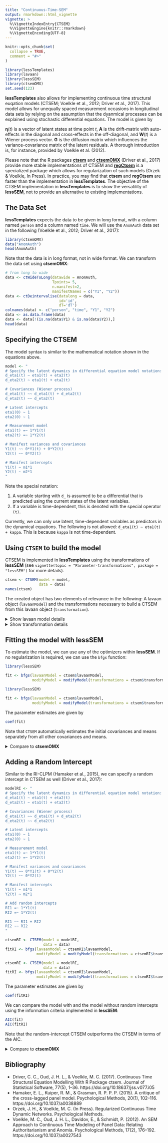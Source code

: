 ```yaml
---
title: "Continuous-Time-SEM"
output: rmarkdown::html_vignette
vignette: >
  %\VignetteIndexEntry{CTSEM}
  %\VignetteEngine{knitr::rmarkdown}
  %\VignetteEncoding{UTF-8}
---
```


```r
knitr::opts_chunk$set(
  collapse = TRUE,
  comment = "#>"
)
```

```r
library(lessTemplates)
library(lavaan)
library(lessSEM)
library(ctsemOMX)
set.seed(123)
```

**lessTemplates** also allows for implementing continuous time structural 
euqation models (CTSEM; Voelkle et al., 2012; Driver et al., 2017). This model
allows for unequally spaced measurement occasions in longitudinal data sets by
relying on the assumption that the dyanmical processes can be explained using stochastic
differential equations. The model is given by

\begin{equation}
\text d\pmb \eta(t) = \pmb A \pmb \eta(t)\text dt + \pmb G \text d \pmb W(t).
\label{eqn:ctsem}
\end{equation}

$\pmb \eta(t)$ is a vector of latent states at time point $t$, $\pmb A$ is the
drift-matrix with auto-effects in the diagonal and cross-effects in the off-diagonal, 
and $\pmb W(t)$ is a Wiener process vector. $\pmb G$ is the diffusion matrix which
influences the variance-covariance matrix of the latent residuals. A thorough
introduction is, for instance, provided by Voelkle et al. (2012).

Please note that the R packages [**ctsem**](https://github.com/driveraus/ctsem) 
and [**ctsemOMX**](https://github.com/driveraus/ctsemOMX) (Driver et al., 2017)
provide more stable implementations of CTSEM and [**regCtsem**](https://github.com/jhorzek/regCtsem)
is a specialized package which allows for regularization of such models (Orzek & Voelkle, In Press).
In practice, you may find that **ctsem** and **regCtsem** are faster than the implementation
in **lessTemplates**. The objective of the CTSEM implementation in **lessTemplates**
is to show the versatility of **lessSEM**, not to provide an alternative to
existing implementations.

## The Data Set

**lessTemplates** expects the data to be given in long format, with a column
named `person` and a column named `time`. We will use the `AnomAuth` data set in
the following (Voelkle et al., 2012; Driver et al., 2017):
```r
library(ctsemOMX)
data("AnomAuth")
head(AnomAuth)
```
Note that the data is in long format, not in wide format. We can transform the
data set using **ctsemOMX**:

```r
# from long to wide
data <- ctWideToLong(datawide = AnomAuth,
                     Tpoints= 5,
                     n.manifest=2,
                     manifestNames = c("Y1", "Y2"))
data <- ctDeintervalise(datalong = data, 
                        id='id', 
                        dT='dT')
colnames(data) <- c("person", "time", "Y1", "Y2")
data <- as.data.frame(data)
data <- data[!(is.na(data$Y1) & is.na(data$Y2)),]
head(data)
```

## Specifying the CTSEM

The model syntax is similar to the mathematical notation shown in the equations above.

```r
model <- "
# Specify the latent dynamics in differential equation model notation:
d_eta1(t) ~ eta1(t) + eta2(t)
d_eta2(t) ~ eta1(t) + eta2(t)

# Covariances (Wiener process)
d_eta1(t) ~~ d_eta1(t) + d_eta2(t)
d_eta2(t) ~~ d_eta2(t)

# Latent intercepts
eta1(0) ~ 1
eta2(0) ~ 1

# Measurement model
eta1(t) =~ 1*Y1(t)
eta2(t) =~ 1*Y2(t)

# Manifest variances and covariances
Y1(t) ~~ 0*Y1(t) + 0*Y2(t)
Y2(t) ~~ 0*Y2(t)

# Manifest intercepts
Y1(t) ~ m1*1
Y2(t) ~ m2*1
"
```
Note the special notation:

1. A variable starting with `d_` is assumed to be a differential that is predicted
using the current states of the latent variables.
2. If a variable is time-dependent, this is denoted with the special operator `(t)`.

Currently, we can only use latent, time-dependent variables as predictors in the 
dynamical equations. The following is not allowed: `d_eta1(t) ~ eta1(t) + kappa`.
This is because `kappa` is not time-dependent.

## Using `CTSEM` to build the model

CTSEM is implemented in **lessTemplates** using the transformations of **lessSEM**
(see `vignette(topic = "Parameter-transformations", package = "lessSEM")` for more
details).

```r
ctsem <- CTSEM(model = model, 
               data = data)
names(ctsem)
```
The created object has two elements of relevance in the following: A lavaan object
(`lavaanModel`) and the transformations necessary to build a CTSEM from this lavaan 
object (`transformation`). 

<details>
<summary>Show lavaan model details</summary>
```r
summary(ctsem$lavaanModel)
```
</details>

<details>
<summary>Show transformation details</summary>
```r
cat(ctsem$transformation)
```
</details>

## Fitting the model with **lessSEM**

To estimate the model, we can use any of the optimizers within **lessSEM**. If
no regularization is required, we can use the `bfgs` function:
```r
library(lessSEM)

fit <- bfgs(lavaanModel = ctsem$lavaanModel, 
            modifyModel = modifyModel(transformations = ctsem$transformation))
```
```r
library(lessSEM)

fit <- bfgs(lavaanModel = ctsem$lavaanModel, 
            modifyModel = modifyModel(transformations = ctsem$transformation))
```
The parameter estimates are given by
```r
coef(fit)
```
Note that `CTSEM` automatically estimates the initial covariances and means separately
from all other covariances and means.

<details>
<summary>Compare to **ctsemOMX**</summary>
The following is copied directly from `?ctsemOMX::ctFit`
```r
AnomAuthmodel <- ctModel(LAMBDA = matrix(c(1, 0, 0, 1), 
                                         nrow = 2, 
                                         ncol = 2), 
                         Tpoints = 5, 
                         n.latent = 2, 
                         n.manifest = 2, 
                         MANIFESTVAR=diag(0, 2), 
                         TRAITVAR = NULL) 
AnomAuthfit <- ctFit(AnomAuth, 
                     AnomAuthmodel)
summary(AnomAuthfit)
```
</details>

## Adding a Random Intercept

Similar to the RI-CLPM (Hamaker et al., 2015), we can specify a random intercept in CTSEM as well
(Driver et al., 2017):

```r
modelRI <- "
# Specify the latent dynamics in differential equation model notation:
d_eta1(t) ~ eta1(t) + eta2(t)
d_eta2(t) ~ eta1(t) + eta2(t)

# Covariances (Wiener process)
d_eta1(t) ~~ d_eta1(t) + d_eta2(t)
d_eta2(t) ~~ d_eta2(t)

# Latent intercepts
eta1(0) ~ 1
eta2(0) ~ 1

# Measurement model
eta1(t) =~ 1*Y1(t)
eta2(t) =~ 1*Y2(t)

# Manifest variances and covariances
Y1(t) ~~ 0*Y1(t) + 0*Y2(t)
Y2(t) ~~ 0*Y2(t)

# Manifest intercepts
Y1(t) ~ m1*1
Y2(t) ~ m2*1

# Add random intercepts
RI1 =~ 1*Y1(t)
RI2 =~ 1*Y2(t)

RI1 ~~ RI1 + RI2
RI2 ~~ RI2
"
```

```r
ctsemRI <- CTSEM(model = modelRI, 
                 data = data)
fitRI <- bfgs(lavaanModel = ctsemRI$lavaanModel, 
              modifyModel = modifyModel(transformations = ctsemRI$transformation))
```
```r
ctsemRI <- CTSEM(model = modelRI, 
                 data = data)
fitRI <- bfgs(lavaanModel = ctsemRI$lavaanModel, 
              modifyModel = modifyModel(transformations = ctsemRI$transformation))
```
The parameter estimates are given by
```r
coef(fitRI)
```
We can compare the model with and the model without random intercepts using
the information criteria implemented in **lessSEM**:

```r
AIC(fit)
AIC(fitRI)
```
Note that the random-intercept CTSEM outperforms the CTSEM in terms of the AIC.

<details>
<summary>Compare to **ctsemOMX**</summary>
The following is copied and adapted directly from `?ctsemOMX::ctFit`
```r
AnomAuthmodel <- ctModel(LAMBDA = matrix(c(1, 0, 0, 1), 
                                         nrow = 2, 
                                         ncol = 2), 
                         Tpoints = 5, 
                         n.latent = 2, 
                         n.manifest = 2, 
                         MANIFESTVAR=diag(0, 2), 
                         TRAITVAR = NULL,
                         MANIFESTTRAITVAR = "auto" # add random intercepts
                         ) 
AnomAuthfit <- ctFit(AnomAuth, 
                     AnomAuthmodel)
summary(AnomAuthfit)
```
</details>

## Bibliography

- Driver, C. C., Oud, J. H. L., & Voelkle, M. C. (2017). Continuous Time Structural Equation Modelling With R Package ctsem. Journal of Statistical Software, 77(5), 1–36. https://doi.org/10.18637/jss.v077.i05
- Hamaker, E. L., Kuiper, R. M., & Grasman, R. P. P. P. (2015). A critique of the cross-lagged panel model. Psychological Methods, 20(1), 102–116. https://doi.org/10.1037/a0038889
- Orzek, J. H., & Voelkle, M. C. (In Press). Regularized Continuous Time Dynamic Networks. Psychological Methods.
- Voelkle, M. C., Oud, J. H. L., Davidov, E., & Schmidt, P. (2012). An SEM Approach to Continuous Time Modeling of Panel Data: Relating Authoritarianism and Anomia. Psychological Methods, 17(2), 176–192. https://doi.org/10.1037/a0027543
